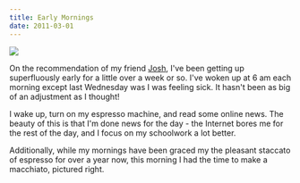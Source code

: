 ```yaml
---
title: Early Mornings
date: 2011-03-01
---
```



![](330EBB69DC6F4AC3A9E89618A20C3799.jpg)

On the recommendation of my friend [Josh](http://twitter.com/#!/jjcomer), I've been getting up superfluously early for a little over a week or so. I've woken up at 6 am each morning except last Wednesday was I was feeling sick. It hasn't been as big of an adjustment as I thought!

I wake up, turn on my espresso machine, and read some online news. The beauty of this is that I'm done news for the day - the Internet bores me for the rest of the day, and I focus on my schoolwork a lot better.

Additionally, while my mornings have been graced my the pleasant staccato of espresso for over a year now, this morning I had the time to make a macchiato, pictured right.


  